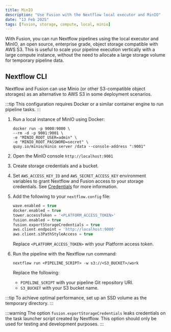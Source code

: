 ```yaml
---
title: MinIO
description: "Use Fusion with the Nextflow local executor and MinIO"
date: "13 Feb 2025"
tags: [fusion, storage, compute, local, minio]
---
```


With Fusion, you can run Nextflow pipelines using the local executor and MinIO, an open source, enterprise grade, object storage compatible with AWS S3. This
is useful to scale your pipeline execution vertically with a large compute instance, without the need to allocate
a large storage volume for temporary pipeline data.

## Nextflow CLI

Nextflow and Fusion can use Minio (or other S3-compatible object storages) as an alternative to AWS S3 in some deployment scenarios.

:::tip
This configuration requires Docker or a similar container engine to run pipeline tasks.
:::

1. Run a local instance of MinIO using Docker:

    ```
    docker run -p 9000:9000 \
    --rm -d -p 9001:9001 \
    -e "MINIO_ROOT_USER=admin" \
    -e "MINIO_ROOT_PASSWORD=secret" \
    quay.io/minio/minio server /data --console-address ":9001"
    ```

1. Open the MinIO console `http://localhost:9001`

1. Create storage credentials and a bucket.

1. Set `AWS_ACCESS_KEY_ID` and `AWS_SECRET_ACCESS_KEY` environment variables to grant Nextflow and Fusion access to your storage credentials. See [Credentials](https://www.nextflow.io/docs/latest/google.html#credentials) for more information.

1. Add the following to your `nextflow.config` file:

    ```groovy
    wave.enabled = true
    docker.enabled = true
    tower.accessToken = '<PLATFORM_ACCESS_TOKEN>'
    fusion.enabled = true
    fusion.exportStorageCredentials = true
    aws.client.endpoint = 'http://localhost:9000'
    aws.client.s3PathStyleAccess = true
    ```

    Replace `<PLATFORM_ACCESS_TOKEN>` with your Platform access token.

1. Run the pipeline with the Nextflow run command:

    ```
    nextflow run <PIPELINE_SCRIPT> -w s3://<S3_BUCKET>/work
    ```

    Replace the following:
    - `PIPELINE_SCRIPT` with your pipeline Git repository URI.
    - `S3_BUCKET` with your S3 bucket name.

:::tip
To achieve optimal performance, set up an SSD volume as the temporary directory.
:::

:::warning
The option `fusion.exportStorageCredentials` leaks credentials on the task launcher script created by Nextflow.
This option should only be used for testing and development purposes.
:::
